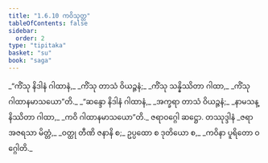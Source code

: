 ```yaml
---
title: "1.6.10 ကဝိသုတ္တ"
tableOfContents: false
sidebar:
  order: 2
type: "tipitaka"
basket: "su"
book: "saga"
---
```



<DynamicBreadcrumb />

<Division number="60" book="saga">

<Paragraph number="306" type="verses" book="saga">
_“ကိံသု နိဒါနံ ဂါထာနံ,_  
_ကိံသု တာသံ ဝိယဉ္ဇနံ;_  
_ကိံသု သန္နိဿိတာ ဂါထာ,_  
_ကိံသု ဂါထာနမာသယော”တိ._  

</Paragraph>

<Paragraph number="307" type="verses" book="saga">
_“ဆန္ဒော နိဒါနံ ဂါထာနံ,_  
_အက္ခရာ တာသံ ဝိယဉ္ဇနံ;_  
_နာမသန္နိဿိတာ ဂါထာ,_  
_ကဝိ ဂါထာနမာသယော”တိ._  


</Paragraph>
</Division>

<Paragraph number="308" type="center" book="saga">
ဇရာဝဂ္ဂေါ ဆဋ္ဌော.



</Paragraph>

<Paragraph number="309" type="center" book="saga">
တဿုဒ္ဒါနံ


</Paragraph>

<Paragraph number="310" type="verses" book="saga">
_ဇရာ အဇရသာ မိတ္တံ,_  
_ဝတ္ထု တီဏိ ဇနာနိ စ;_  
ဥပ္ပထော စ ဒုတိယော စ,_  
_ကဝိနာ ပူရိတော ဝဂ္ဂေါတိ._
</Paragraph>